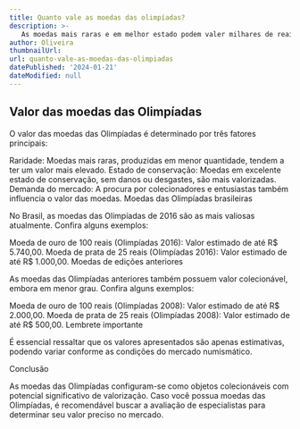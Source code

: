 ```yaml
---
title: Quanto vale as moedas das olimpíadas?
description: >-
   As moedas mais raras e em melhor estado podem valer milhares de reais.
author: Oliveira
thumbnailUrl: 
url: quanto-vale-as-moedas-das-olimpiadas
datePublished: '2024-01-21'
dateModified: null
---
```



## Valor das moedas das Olimpíadas

O valor das moedas das Olimpíadas é determinado por três fatores principais:

Raridade: Moedas mais raras, produzidas em menor quantidade, tendem a ter um valor mais elevado.
Estado de conservação: Moedas em excelente estado de conservação, sem danos ou desgastes, são mais valorizadas.
Demanda do mercado: A procura por colecionadores e entusiastas também influencia o valor das moedas.
Moedas das Olimpíadas brasileiras

No Brasil, as moedas das Olimpíadas de 2016 são as mais valiosas atualmente. Confira alguns exemplos:

Moeda de ouro de 100 reais (Olimpíadas 2016): Valor estimado de até R$ 5.740,00.
Moeda de prata de 25 reais (Olimpíadas 2016): Valor estimado de até R$ 1.000,00.
Moedas de edições anteriores

As moedas das Olimpíadas anteriores também possuem valor colecionável, embora em menor grau. Confira alguns exemplos:

Moeda de ouro de 100 reais (Olimpíadas 2008): Valor estimado de até R$ 2.000,00.
Moeda de prata de 25 reais (Olimpíadas 2008): Valor estimado de até R$ 500,00.
Lembrete importante

É essencial ressaltar que os valores apresentados são apenas estimativas, podendo variar conforme as condições do mercado numismático.

Conclusão

As moedas das Olimpíadas configuram-se como objetos colecionáveis com potencial significativo de valorização. Caso você possua moedas das Olimpíadas, é recomendável buscar a avaliação de especialistas para determinar seu valor preciso no mercado.